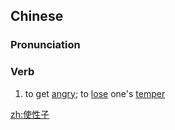 ==Chinese==
{{zh-forms|type=12}}

===Pronunciation===
{{zh-pron
|m=shǐxìngzi
|c=sai2 sing3 zi2
|cat=v
}}

===Verb===
{{zh-verb}}

# to get [[angry]]; to [[lose]] one's [[temper]]

[[zh:使性子]]